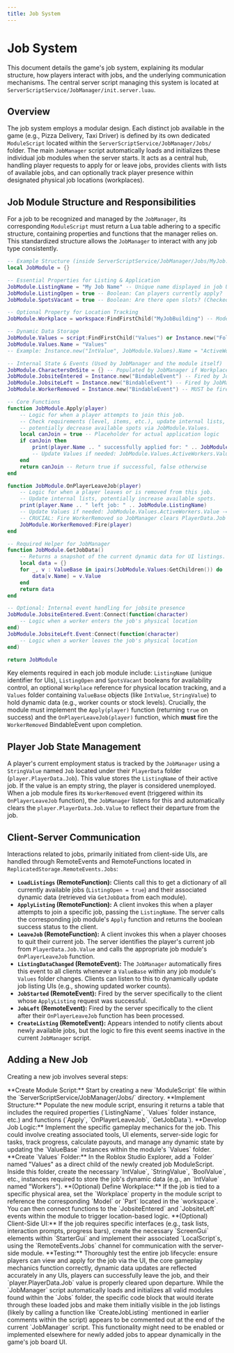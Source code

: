 ```yaml
---
title: Job System
---
```


# Job System

This document details the game's job system, explaining its modular structure, how players interact with jobs, and the underlying communication mechanisms. The central server script managing this system is located at `ServerScriptService/JobManager/init.server.luau`.

## Overview

The job system employs a modular design. Each distinct job available in the game (e.g., Pizza Delivery, Taxi Driver) is defined by its own dedicated `ModuleScript` located within the `ServerScriptService/JobManager/Jobs/` folder. The main `JobManager` script automatically loads and initializes these individual job modules when the server starts. It acts as a central hub, handling player requests to apply for or leave jobs, provides clients with lists of available jobs, and can optionally track player presence within designated physical job locations (workplaces).

## Job Module Structure and Responsibilities

For a job to be recognized and managed by the `JobManager`, its corresponding `ModuleScript` must return a Lua table adhering to a specific structure, containing properties and functions that the manager relies on. This standardized structure allows the `JobManager` to interact with any job type consistently.

```lua
-- Example Structure (inside ServerScriptService/JobManager/Jobs/MyJob.luau)
local JobModule = {}

-- Essential Properties for Listing & Application
JobModule.ListingName = "My Job Name" -- Unique name displayed in job UIs
JobModule.ListingOpen = true -- Boolean: Can players currently apply?
JobModule.SpotsVacant = true -- Boolean: Are there open slots? (Checked by JobManager during application)

-- Optional Property for Location Tracking
JobModule.Workplace = workspace:FindFirstChild("MyJobBuilding") -- Model or Part reference

-- Dynamic Data Storage
JobModule.Values = script:FindFirstChild("Values") or Instance.new("Folder", script)
JobModule.Values.Name = "Values"
-- Example: Instance.new("IntValue", JobModule.Values).Name = "ActiveWorkers"

-- Internal State & Events (Used by JobManager and the module itself)
JobModule.CharactersOnSite = {} -- Populated by JobManager if Workplace is defined
JobModule.JobsiteEntered = Instance.new("BindableEvent") -- Fired by JobManager
JobModule.JobsiteLeft = Instance.new("BindableEvent") -- Fired by JobManager
JobModule.WorkerRemoved = Instance.new("BindableEvent") -- MUST be fired by this module when a worker leaves/is removed

-- Core Functions
function JobModule.Apply(player)
	-- Logic for when a player attempts to join this job.
	-- Check requirements (level, items, etc.), update internal lists,
	-- potentially decrease available spots via JobModule.Values.
	local canJoin = true -- Placeholder for actual application logic
	if canJoin then
		print(player.Name .. " successfully applied for: " .. JobModule.ListingName)
		-- Update Values if needed: JobModule.Values.ActiveWorkers.Value += 1
	end
	return canJoin -- Return true if successful, false otherwise
end

function JobModule.OnPlayerLeaveJob(player)
	-- Logic for when a player leaves or is removed from this job.
	-- Update internal lists, potentially increase available spots.
	print(player.Name .. " left job: " .. JobModule.ListingName)
	-- Update Values if needed: JobModule.Values.ActiveWorkers.Value -= 1
	-- CRUCIAL: Fire WorkerRemoved so JobManager clears PlayerData.Job
	JobModule.WorkerRemoved:Fire(player)
end

-- Required Helper for JobManager
function JobModule.GetJobData()
	-- Returns a snapshot of the current dynamic data for UI listings.
	local data = {}
	for _, v : ValueBase in ipairs(JobModule.Values:GetChildren()) do
		data[v.Name] = v.Value
	end
	return data
end

-- Optional: Internal event handling for jobsite presence
JobModule.JobsiteEntered.Event:Connect(function(character)
	-- Logic when a worker enters the job's physical location
end)
JobModule.JobsiteLeft.Event:Connect(function(character)
	-- Logic when a worker leaves the job's physical location
end)

return JobModule
```

Key elements required in each job module include: `ListingName` (unique identifier for UIs), `ListingOpen` and `SpotsVacant` booleans for availability control, an optional `Workplace` reference for physical location tracking, and a `Values` folder containing `ValueBase` objects (like `IntValue`, `StringValue`) to hold dynamic data (e.g., worker counts or stock levels). Crucially, the module must implement the `Apply(player)` function (returning `true` on success) and the `OnPlayerLeaveJob(player)` function, which **must** fire the `WorkerRemoved` BindableEvent upon completion.

## Player Job State Management

A player's current employment status is tracked by the `JobManager` using a `StringValue` named `Job` located under their `PlayerData` folder (`player.PlayerData.Job`). This value stores the `ListingName` of their active job. If the value is an empty string, the player is considered unemployed. When a job module fires its `WorkerRemoved` event (triggered within its `OnPlayerLeaveJob` function), the `JobManager` listens for this and automatically clears the `player.PlayerData.Job.Value` to reflect their departure from the job.

## Client-Server Communication

Interactions related to jobs, primarily initiated from client-side UIs, are handled through RemoteEvents and RemoteFunctions located in `ReplicatedStorage.RemoteEvents.Jobs`:

*   **`LoadListings` (RemoteFunction):** Clients call this to get a dictionary of all currently available jobs (`ListingOpen = true`) and their associated dynamic data (retrieved via `GetJobData` from each module).
*   **`ApplyListing` (RemoteFunction):** A client invokes this when a player attempts to join a specific job, passing the `ListingName`. The server calls the corresponding job module's `Apply` function and returns the boolean success status to the client.
*   **`LeaveJob` (RemoteFunction):** A client invokes this when a player chooses to quit their current job. The server identifies the player's current job from `PlayerData.Job.Value` and calls the appropriate job module's `OnPlayerLeaveJob` function.
*   **`ListingDataChanged` (RemoteEvent):** The `JobManager` automatically fires this event to all clients whenever a `ValueBase` within any job module's `Values` folder changes. Clients can listen to this to dynamically update job listing UIs (e.g., showing updated worker counts).
*   **`JobStarted` (RemoteEvent):** Fired by the server specifically to the client whose `ApplyListing` request was successful.
*   **`JobLeft` (RemoteEvent):** Fired by the server specifically to the client after their `OnPlayerLeaveJob` function has been processed.
*   **`CreateListing` (RemoteEvent):** Appears intended to notify clients about newly available jobs, but the logic to fire this event seems inactive in the current `JobManager` script.

## Adding a New Job

Creating a new job involves several steps:

<Steps>
<Step>
**Create Module Script:** Start by creating a new `ModuleScript` file within the `ServerScriptService/JobManager/Jobs/` directory.
</Step>
<Step>
**Implement Structure:** Populate the new module script, ensuring it returns a table that includes the required properties (`ListingName`, `Values` folder instance, etc.) and functions (`Apply`, `OnPlayerLeaveJob`, `GetJobData`).
</Step>
<Step>
**Develop Job Logic:** Implement the specific gameplay mechanics for the job. This could involve creating associated tools, UI elements, server-side logic for tasks, track progress, calculate payouts, and manage any dynamic state by updating the `ValueBase` instances within the module's `Values` folder.
</Step>
<Step>
**Create `Values` Folder:** In the Roblox Studio Explorer, add a `Folder` named "Values" as a direct child of the newly created job ModuleScript. Inside this folder, create the necessary `IntValue`, `StringValue`, `BoolValue`, etc., instances required to store the job's dynamic data (e.g., an `IntValue` named "Workers").
</Step>
<Step>
**(Optional) Define Workplace:** If the job is tied to a specific physical area, set the `Workplace` property in the module script to reference the corresponding `Model` or `Part` located in the `workspace`. You can then connect functions to the `JobsiteEntered` and `JobsiteLeft` events within the module to trigger location-based logic.
</Step>
<Step>
**(Optional) Client-Side UI:** If the job requires specific interfaces (e.g., task lists, interaction prompts, progress bars), create the necessary `ScreenGui` elements within `StarterGui` and implement their associated `LocalScript`s, using the `RemoteEvents.Jobs` channel for communication with the server-side module.
</Step>
<Step>
**Testing:** Thoroughly test the entire job lifecycle: ensure players can view and apply for the job via the UI, the core gameplay mechanics function correctly, dynamic data updates are reflected accurately in any UIs, players can successfully leave the job, and their `player.PlayerData.Job` value is properly cleared upon departure.
</Step>
</Steps>

<Callout title="Job Listing Activation">
While the `JobManager` script automatically loads and initializes all valid modules found within the `Jobs` folder, the specific code block that would iterate through these loaded jobs and make them initially visible in the job listings (likely by calling a function like `CreateJobListing` mentioned in earlier comments within the script) appears to be commented out at the end of the current `JobManager` script. This functionality might need to be enabled or implemented elsewhere for newly added jobs to appear dynamically in the game's job board UI.
</Callout>